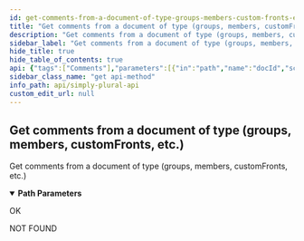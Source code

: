 ```yaml
---
id: get-comments-from-a-document-of-type-groups-members-custom-fronts-etc
title: "Get comments from a document of type (groups, members, customFronts, etc.)"
description: "Get comments from a document of type (groups, members, customFronts, etc.)"
sidebar_label: "Get comments from a document of type (groups, members, customFronts, etc.)"
hide_title: true
hide_table_of_contents: true
api: {"tags":["Comments"],"parameters":[{"in":"path","name":"docId","schema":{"type":"string"},"required":true,"description":"String Id of the document you wish to get comments from"},{"in":"path","name":"type","schema":{"type":"string"},"required":true,"description":"Type of the comment (groups, members, customFronts, etc.)"}],"responses":{"200":{"description":"OK"},"404":{"description":"NOT FOUND"}},"description":"Get comments from a document of type (groups, members, customFronts, etc.)","method":"get","path":"/v1/comment/{type}/{docId}","servers":[{"url":"https://api.apparyllis.com:8443"},{"url":"https://devapi.apparyllis.com"}],"info":{"title":"Simply Plural API","description":"This is a work-in-progress API definition. If you need to know specifcs, please go to https://github.com/ApparyllisOrg/SimplyPluralApi/blob/release/src/api/v1/routes.ts","version":"1.0"},"postman":{"name":"Get comments from a document of type (groups, members, customFronts, etc.)","description":{"type":"text/plain"},"url":{"path":["v1","comment",":type",":docId"],"host":["{{baseUrl}}"],"query":[],"variable":[{"disabled":false,"description":{"content":"(Required) String Id of the document you wish to get comments from","type":"text/plain"},"type":"any","value":"","key":"docId"},{"disabled":false,"description":{"content":"(Required) Type of the comment (groups, members, customFronts, etc.)","type":"text/plain"},"type":"any","value":"","key":"type"}]},"method":"GET"}}
sidebar_class_name: "get api-method"
info_path: api/simply-plural-api
custom_edit_url: null
---
```



## Get comments from a document of type (groups, members, customFronts, etc.)



Get comments from a document of type (groups, members, customFronts, etc.)

<details style={{"marginBottom":"1rem"}} data-collapsed={false} open={true}><summary style={{}}><strong>Path Parameters</strong></summary><div><ul><ParamsItem className={"paramsItem"} param={{"in":"path","name":"docId","schema":{"type":"string"},"required":true,"description":"String Id of the document you wish to get comments from"}}></ParamsItem><ParamsItem className={"paramsItem"} param={{"in":"path","name":"type","schema":{"type":"string"},"required":true,"description":"Type of the comment (groups, members, customFronts, etc.)"}}></ParamsItem></ul></div></details><div><ApiTabs><TabItem label={"200"} value={"200"}><div>

OK

</div><div></div></TabItem><TabItem label={"404"} value={"404"}><div>

NOT FOUND

</div><div></div></TabItem></ApiTabs></div>
      